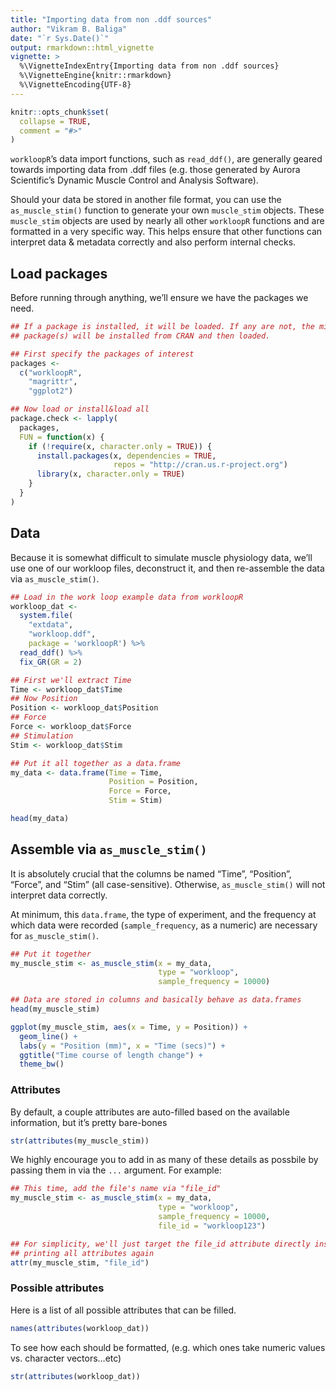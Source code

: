 ```yaml
---
title: "Importing data from non .ddf sources"
author: "Vikram B. Baliga"
date: "`r Sys.Date()`"
output: rmarkdown::html_vignette
vignette: >
  %\VignetteIndexEntry{Importing data from non .ddf sources}
  %\VignetteEngine{knitr::rmarkdown}
  %\VignetteEncoding{UTF-8}
---
```


```r
knitr::opts_chunk$set(
  collapse = TRUE,
  comment = "#>"
)
```

`workloopR`'s data import functions, such as `read_ddf()`, are generally geared towards importing data from .ddf files (e.g. those generated by Aurora Scientific's Dynamic Muscle Control and Analysis Software). 

Should your data be stored in another file format, you can use the `as_muscle_stim()` function to generate your own `muscle_stim` objects. These `muscle_stim` objects are used by nearly all other `workloopR` functions and are formatted in a very specific way. This helps ensure that other functions can interpret data & metadata correctly and also perform internal checks.

## Load packages

Before running through anything, we'll ensure we have the packages we need.

```r
## If a package is installed, it will be loaded. If any are not, the missing
## package(s) will be installed from CRAN and then loaded.

## First specify the packages of interest
packages <-
  c("workloopR",
    "magrittr",
    "ggplot2")

## Now load or install&load all
package.check <- lapply(
  packages,
  FUN = function(x) {
    if (!require(x, character.only = TRUE)) {
      install.packages(x, dependencies = TRUE,
                       repos = "http://cran.us.r-project.org")
      library(x, character.only = TRUE)
    }
  }
)
```

## Data

Because it is somewhat difficult to simulate muscle physiology data, we'll use one of our workloop files, deconstruct it, and then re-assemble the data via `as_muscle_stim()`.

```r
## Load in the work loop example data from workloopR
workloop_dat <-
  system.file(
    "extdata",
    "workloop.ddf",
    package = 'workloopR') %>%
  read_ddf() %>%
  fix_GR(GR = 2)

## First we'll extract Time
Time <- workloop_dat$Time
## Now Position
Position <- workloop_dat$Position
## Force
Force <- workloop_dat$Force
## Stimulation
Stim <- workloop_dat$Stim

## Put it all together as a data.frame
my_data <- data.frame(Time = Time,
                      Position = Position,
                      Force = Force,
                      Stim = Stim)

head(my_data)
```

## Assemble via `as_muscle_stim()`
It is absolutely crucial that the columns be named "Time", "Position", "Force", and "Stim" (all case-sensitive). Otherwise, `as_muscle_stim()` will not interpret data correctly.

At minimum, this `data.frame`, the type of experiment, and the frequency at which data were recorded (`sample_frequency`, as a numeric) are necessary for `as_muscle_stim()`.

```r
## Put it together
my_muscle_stim <- as_muscle_stim(x = my_data,
                                 type = "workloop",
                                 sample_frequency = 10000)

## Data are stored in columns and basically behave as data.frames
head(my_muscle_stim)

ggplot(my_muscle_stim, aes(x = Time, y = Position)) +
  geom_line() + 
  labs(y = "Position (mm)", x = "Time (secs)") +
  ggtitle("Time course of length change") +
  theme_bw()
```

### Attributes

By default, a couple attributes are auto-filled based on the available information, but it's pretty bare-bones
```r
str(attributes(my_muscle_stim))
```

We highly encourage you to add in as many of these details as possbile by passing them in via the `...` argument. For example: 

```r
## This time, add the file's name via "file_id"
my_muscle_stim <- as_muscle_stim(x = my_data,
                                 type = "workloop",
                                 sample_frequency = 10000,
                                 file_id = "workloop123")

## For simplicity, we'll just target the file_id attribute directly instead of 
## printing all attributes again
attr(my_muscle_stim, "file_id")


```

### Possible attributes

Here is a list of all possible attributes that can be filled. 
```r
names(attributes(workloop_dat))
```

To see how each should be formatted, (e.g. which ones take numeric values vs. character vectors...etc)

```r
str(attributes(workloop_dat))
```

